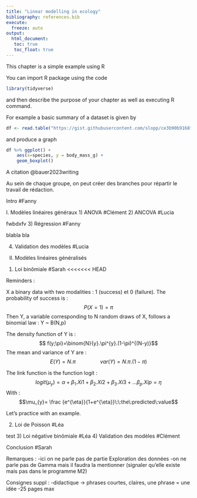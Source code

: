```yaml
---
title: "Linear modelling in ecology"
bibliography: references.bib
execute: 
  freeze: auto
output: 
  html_document:
   toc: true
   toc_float: true
---
```


This chapter is a simple example using R

You can import R package using the code

```r
library(tidyverse)
```


and then describe the purpose of your chapter as well as executing R command.


For example a basic summary of a dataset is given by 

```r
df <- read.table("https://gist.githubusercontent.com/slopp/ce3b90b9168f2f921784de84fa445651/raw/4ecf3041f0ed4913e7c230758733948bc561f434/penguins.csv", sep = "," , header = TRUE)
```

and produce a graph

```r
df %>% ggplot() +
	aes(x=species, y = body_mass_g) +
	geom_boxplot()  
```


A citation @bauer2023writing

Au sein de chaque groupe, on peut créer des branches pour répartir le travail de rédaction.

Intro #Fanny

I. Modèles linéaires généraux
1) ANOVA #Clément
2) ANCOVA #Lucia


fwbdxfv 
3) Régression #Fanny


blabla bla 

4) Validation des modèles #Lucia

II. Modèles linéaires généralisés
1) Loi binômiale #Sarah
<<<<<<< HEAD

Reminders :

X a binary data with two modalities : 1 (success) et 0 (failure).
The probability of success is : $$ P(X = 1) = \pi $$
Then Y, a variable corresponding to N random draws of X, follows a binomial law :
Y ~ B(N,p)

The density function of Y is : $$ f(y;\pi)=\binom{N}{y}.\pi^{y}.(1-\pi)^{(N-y)}$$
The mean and variance of Y are : 
$$E(Y)=N.\pi\:\:\:\:\:\:\:\:\:\:\:\:\:\:\:\:\:var(Y)=N.\pi.(1-\pi)$$

The link function is the function logit : $$logit(\mu_{y})= \alpha+ \beta_{1}.X{i1}+ \beta_{2}.X{i2}+\beta_{3}.X{i3}+...\beta_{p}.X{ip} = \eta$$
With : 
$$\mu_{y}= \frac {e^{\eta}}{1+e^{\eta}}\:\:the\:predicted\:value$$

Let's practice with an example. 


2) Loi de Poisson #Léa


test 
3) Loi négative binômiale #Léa
4) Validation des modèles #Clément

Conclusion #Sarah

Remarques :
-ici on ne parle pas de partie Exploration des données
-on ne parle pas de Gamma mais il faudra la mentionner (signaler qu'elle existe mais pas dans le programme M2)

Consignes suppl :
-didactique -> phrases courtes, claires, une phrase = une idée
-25 pages max